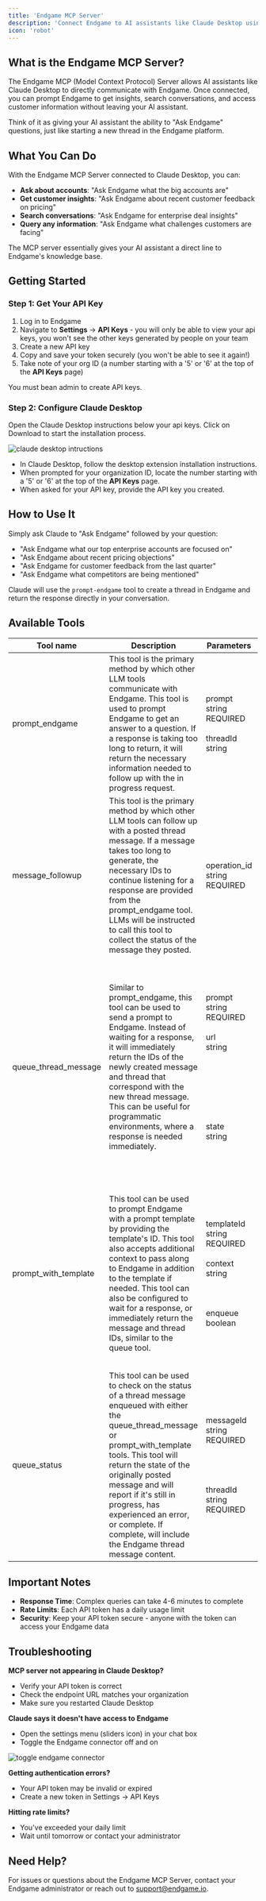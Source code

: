 ```yaml
---
title: 'Endgame MCP Server'
description: 'Connect Endgame to AI assistants like Claude Desktop using the Model Context Protocol'
icon: 'robot'
---
```


## What is the Endgame MCP Server?

The Endgame MCP (Model Context Protocol) Server allows AI assistants like Claude Desktop to directly communicate with Endgame. Once connected, you can prompt Endgame to get insights, search conversations, and access customer information without leaving your AI assistant.

Think of it as giving your AI assistant the ability to "Ask Endgame" questions, just like starting a new thread in the Endgame platform.

## What You Can Do

With the Endgame MCP Server connected to Claude Desktop, you can:

- **Ask about accounts**: "Ask Endgame what the big accounts are"
- **Get customer insights**: "Ask Endgame about recent customer feedback on pricing"
- **Search conversations**: "Ask Endgame for enterprise deal insights"
- **Query any information**: "Ask Endgame what challenges customers are facing"

The MCP server essentially gives your AI assistant a direct line to Endgame's knowledge base.

## Getting Started

### Step 1: Get Your API Key

1. Log in to Endgame
2. Navigate to **Settings** → **API Keys** - you will only be able to view your api keys, you won't see the other keys generated by people on your team
3. Create a new API key
4. Copy and save your token securely (you won't be able to see it again!)
5. Take note of your org ID (a number starting with a '5' or '6' at the top of the **API Keys** page)

<Note> You must bean admin to create API keys. </Note>

### Step 2: Configure Claude Desktop

Open the Claude Desktop instructions below your api keys. Click on Download to start the installation process. 

<Frame caption="Claude Desktop Instructions">
  <img
    src="./images/claude-desktop-instructions-10-18-25.png"
    alt="claude desktop intructions"
    className="rounded-lg"
  />
</Frame>

- In Claude Desktop, follow the desktop extension installation instructions.
- When prompted for your organization ID, locate the number starting with a '5' or '6' at the top of the **API Keys** page.
- When asked for your API key, provide the API key you created.

## How to Use It

Simply ask Claude to "Ask Endgame" followed by your question:

- "Ask Endgame what our top enterprise accounts are focused on"
- "Ask Endgame about recent pricing objections"
- "Ask Endgame for customer feedback from the last quarter"
- "Ask Endgame what competitors are being mentioned"

Claude will use the `prompt-endgame` tool to create a thread in Endgame and return the response directly in your conversation.

## Available Tools
| Tool name | Description | Parameters | Parameter Description |
|-----------|-------------|------------|----------------------|
| prompt_endgame | This tool is the primary method by which other LLM tools communicate with Endgame. This tool is used to prompt Endgame to get an answer to a question. If a response is taking too long to return, it will return the necessary information needed to follow up with the in progress request. | prompt<br/>string<br/>REQUIRED<br/><br/>threadId<br/>string<br/> | The prompt to be sent to endgame<br/><br/><br/>The thread ID to append the thread message to (will create a new thread if not provided) |
| message_followup | This tool is the primary method by which other LLM tools can follow up with a posted thread message. If a message takes too long to generate, the necessary IDs to continue listening for a response are provided from the prompt_endgame tool. LLMs will be instructed to call this tool to collect the status of the message they posted. | operation_id<br/>string<br/>REQUIRED | The unique identifier of the message the LLM should follow up on. |
| queue_thread_message | Similar to prompt_endgame, this tool can be used to send a prompt to Endgame. Instead of waiting for a response, it will immediately return the IDs of the newly created message and thread that correspond with the new thread message. This can be useful for programmatic environments, where a response is needed immediately. | prompt<br/>string<br/>REQUIRED<br/><br/>url<br/>string<br/><br/><br/><br/><br/><br/><br/><br/>state<br/>string<br/> | The prompt to be sent to endgame<br/><br/><br/>This tool can also post the resulting message to a webhook, if a URL is provided. Once a message is successfully created or experiences an error, the resulting message will be sent to the provided URL.<br/><br/>A URL state option that will be forwarded to the webhook upon completion. This can be used to guarantee authenticity of requests sent to the webhook URL. |
| prompt_with_template | This tool can be used to prompt Endgame with a prompt template by providing the template's ID. This tool also accepts additional context to pass along to Endgame in addition to the template if needed. This tool can also be configured to wait for a response, or immediately return the message and thread IDs, similar to the queue tool. | templateId<br/>string<br/>REQUIRED<br/><br/>context<br/>string<br/><br/><br/><br/>enqueue<br/>boolean<br/> | The ID of the Endgame prompt template to use<br/><br/><br/>Any additional context to be provided in the Endgame prompt, other than the template content.<br/><br/>If set to true, will return the message and thread IDs immediately, instead of waiting for a thread response. This can be useful if making this call in a programmatic environment, rather than from an LLM. |
| queue_status | This tool can be used to check on the status of a thread message enqueued with either the queue_thread_message or prompt_with_template tools. This tool will return the state of the originally posted message and will report if it's still in progress, has experienced an error, or complete. If complete, will include the Endgame thread message content. | messageId<br/>string<br/>REQUIRED<br/><br/><br/><br/><br/>threadId<br/>string<br/>REQUIRED | The ID of the message to check the status of. This will be returned from either the queue_thread_message, or prompt_with_template tools.<br/><br/>The ID of the thread the message belongs in. This will be returned from either the queue_thread_message, or prompt_with_template tools. |


## Important Notes

- **Response Time**: Complex queries can take 4-6 minutes to complete
- **Rate Limits**: Each API token has a daily usage limit
- **Security**: Keep your API token secure - anyone with the token can access your Endgame data

## Troubleshooting

**MCP server not appearing in Claude Desktop?**
- Verify your API token is correct
- Check the endpoint URL matches your organization
- Make sure you restarted Claude Desktop

**Claude says it doesn't have access to Endgame**
- Open the settings menu (sliders icon) in your chat box
- Toggle the Endgame connector off and on

<Frame caption="Toggle Endgame Connector">
  <img
    src="./images/claude-settings-menu-10-23-25.png"
    alt="toggle endgame connector"
    className="rounded-lg"
  />
</Frame>

**Getting authentication errors?**
- Your API token may be invalid or expired
- Create a new token in Settings → API Keys

**Hitting rate limits?**
- You've exceeded your daily limit
- Wait until tomorrow or contact your administrator

## Need Help?

For issues or questions about the Endgame MCP Server, contact your Endgame administrator or reach out to support@endgame.io.